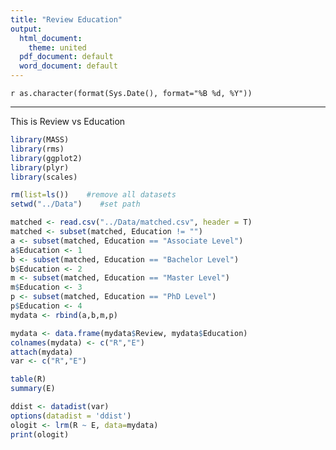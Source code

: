 ```yaml
---
title: "Review Education"
output:
  html_document:
    theme: united
  pdf_document: default
  word_document: default
---
```

`r as.character(format(Sys.Date(), format="%B %d, %Y"))`

------
This is Review vs Education

```r
library(MASS)
library(rms)
library(ggplot2)
library(plyr)
library(scales)

rm(list=ls())    #remove all datasets
setwd("../Data")    #set path

matched <- read.csv("../Data/matched.csv", header = T)
matched <- subset(matched, Education != "")
a <- subset(matched, Education == "Associate Level")
a$Education <- 1
b <- subset(matched, Education == "Bachelor Level")
b$Education <- 2
m <- subset(matched, Education == "Master Level")
m$Education <- 3
p <- subset(matched, Education == "PhD Level")
p$Education <- 4
mydata <- rbind(a,b,m,p)

mydata <- data.frame(mydata$Review, mydata$Education)
colnames(mydata) <- c("R","E")
attach(mydata)
var <- c("R","E")

table(R)
summary(E)

ddist <- datadist(var)
options(datadist = 'ddist')
ologit <- lrm(R ~ E, data=mydata)
print(ologit)

```



